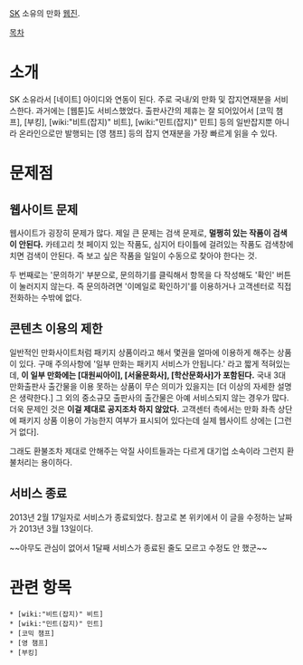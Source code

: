 [[SK]] 소유의 만화 [[웹진]].

[[목차]]

= 소개 =
SK 소유라서 [네이트] 아이디와 연동이 된다. 주로 국내/외 만화 및 잡지연재분을 서비스한다. 과거에는 [웹툰]도 서비스했었다. 출판사간의 제휴는 잘 되어있어서 [코믹 챔프], [부킹], [wiki:"비트(잡지)" 비트], [wiki:"민트(잡지)" 민트] 등의 일반잡지뿐 아니라 온라인으로만 발행되는 [영 챔프] 등의 잡지 연재분을 가장 빠르게 읽을 수 있다.

= 문제점 =
== 웹사이트 문제 ==
웹사이트가 굉장히 문제가 많다. 제일 큰 문제는 검색 문제로, '''멀쩡히 있는 작품이 검색이 안된다.''' 카테고리 첫 페이지 있는 작품도, 심지어 타이틀에 걸려있는 작품도 검색창에 치면 검색이 안된다. 즉 보고 싶은 작품을 일일이 수동으로 찾아야 한다는 것.

두 번째로는 '문의하기' 부분으로, 문의하기를 클릭해서 항목을 다 작성해도 '확인' 버튼이 눌러지지 않는다. 즉 문의하려면 '이메일로 확인하기'를 이용하거나 고객센터로 직접 전화하는 수밖에 없다.

== 콘텐츠 이용의 제한 ==
일반적인 만화사이트처럼 패키지 상품이라고 해서 몇권을 얼마에 이용하게 해주는 상품이 있다. 구매 주의사항에 '일부 만화는 패키지 서비스가 안됩니다.' 라고 짧게 적혀있는데, '''이 일부 만화에는 [대원씨아이], [서울문화사], [학산문화사]가 포함된다.''' 국내 3대 만화출판사 출간물을 이용 못하는 상품이 무슨 의미가 있을지는 [더 이상의 자세한 설명은 생략한다.] 그 외의 중소규모 출판사의 출간물은 아예 서비스되지 않는 경우가 많다. 더욱 문제인 것은 '''이걸 제대로 공지조차 하지 않았다.''' 고객센터 측에서는 만화 좌측 상단에 패키지 상품 이용이 가능한지 여부가 표시되어 있다는데 실제 웹사이트 상에는 [그런 거 없다].

그래도 환불조차 제대로 안해주는 악질 사이트들과는 다르게 대기업 소속이라 그런지 환불처리는 용이하다.

== 서비스 종료 ==
2013년 2월 17일자로 서비스가 종료되었다.
참고로 본 위키에서 이 글을 수정하는 날짜가 2013년 3월 13일이다.

~~아무도 관심이 없어서 1달째 서비스가 종료된 줄도 모르고 수정도 안 했군~~

= 관련 항목 =
 * [wiki:"비트(잡지)" 비트]
 * [wiki:"민트(잡지)" 민트]
 * [코믹 챔프]
 * [영 챔프]
 * [부킹]

